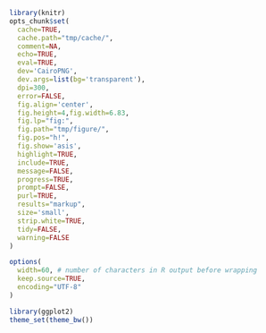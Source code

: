 ```r
library(knitr)
opts_chunk$set(
  cache=TRUE,
  cache.path="tmp/cache/",
  comment=NA,
  echo=TRUE,
  eval=TRUE,
  dev='CairoPNG',
  dev.args=list(bg='transparent'),
  dpi=300,
  error=FALSE,
  fig.align='center',
  fig.height=4,fig.width=6.83,
  fig.lp="fig:",
  fig.path="tmp/figure/",
  fig.pos="h!",
  fig.show='asis',
  highlight=TRUE,
  include=TRUE,
  message=FALSE,
  progress=TRUE,
  prompt=FALSE,
  purl=TRUE,
  results="markup",
  size='small',
  strip.white=TRUE,
  tidy=FALSE,
  warning=FALSE
)

options(
  width=60, # number of characters in R output before wrapping
  keep.source=TRUE,
  encoding="UTF-8"
)

library(ggplot2)
theme_set(theme_bw())
```
